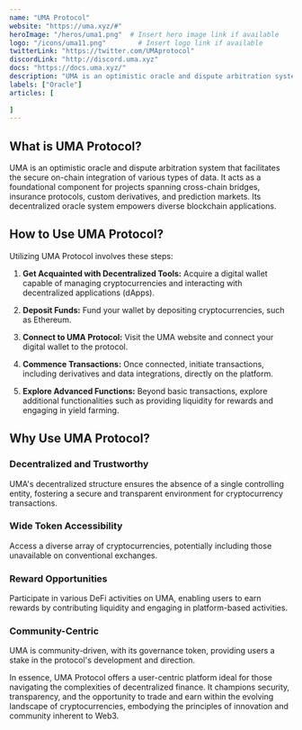 ---
name: "UMA Protocol"
website: "https://uma.xyz/#"
heroImage: "/heros/uma1.png"  # Insert hero image link if available
logo: "/icons/uma11.png"        # Insert logo link if available
twitterLink: "https://twitter.com/UMAprotocol"
discordLink: "http://discord.uma.xyz"
docs: "https://docs.uma.xyz/"
description: "UMA is an optimistic oracle and dispute arbitration system that securely allows for arbitrary types of data to be brought on-chain."
labels: ["Oracle"]
articles: [
  
]
---

## What is UMA Protocol?

UMA is an optimistic oracle and dispute arbitration system that facilitates the secure on-chain integration of various types of data. It acts as a foundational component for projects spanning cross-chain bridges, insurance protocols, custom derivatives, and prediction markets. Its decentralized oracle system empowers diverse blockchain applications.

## How to Use UMA Protocol?

Utilizing UMA Protocol involves these steps:

1. **Get Acquainted with Decentralized Tools:** Acquire a digital wallet capable of managing cryptocurrencies and interacting with decentralized applications (dApps).
   
2. **Deposit Funds:** Fund your wallet by depositing cryptocurrencies, such as Ethereum.
   
3. **Connect to UMA Protocol:** Visit the UMA website and connect your digital wallet to the protocol.
   
4. **Commence Transactions:** Once connected, initiate transactions, including derivatives and data integrations, directly on the platform.

5. **Explore Advanced Functions:** Beyond basic transactions, explore additional functionalities such as providing liquidity for rewards and engaging in yield farming.

## Why Use UMA Protocol?

### Decentralized and Trustworthy
UMA's decentralized structure ensures the absence of a single controlling entity, fostering a secure and transparent environment for cryptocurrency transactions.

### Wide Token Accessibility
Access a diverse array of cryptocurrencies, potentially including those unavailable on conventional exchanges.

### Reward Opportunities
Participate in various DeFi activities on UMA, enabling users to earn rewards by contributing liquidity and engaging in platform-based activities.

### Community-Centric
UMA is community-driven, with its governance token, providing users a stake in the protocol's development and direction.

In essence, UMA Protocol offers a user-centric platform ideal for those navigating the complexities of decentralized finance. It champions security, transparency, and the opportunity to trade and earn within the evolving landscape of cryptocurrencies, embodying the principles of innovation and community inherent to Web3.

